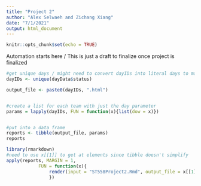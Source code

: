 ```yaml
---
title: "Project 2"
author: "Alex Selwaeh and Zichang Xiang"
date: "7/1/2021"
output: html_document
---
```


```r
knitr::opts_chunk$set(echo = TRUE)
```

Automation starts here / This is just a draft to finalize once project is finalized    
```r
#get unique days / might need to convert dayIDs into literal days to match the output link
dayIDs <- unique(dayData$status)

output_file <- paste0(dayIDs, ".html")


#create a list for each team with just the day parameter
params = lapply(dayIDs, FUN = function(x){list(dow = x)})


#put into a data frame 
reports <- tibble(output_file, params)
reports
```


```r
library(rmarkdown)
#need to use x[[1]] to get at elements since tibble doesn't simplify
apply(reports, MARGIN = 1, 
            FUN = function(x){
                render(input = "ST558Project2.Rmd", output_file = x[[1]], params = x[[2]])
                })
```